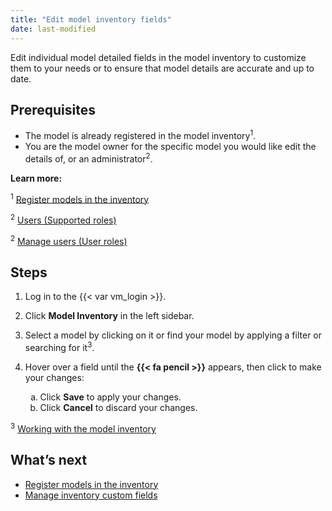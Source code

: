 ```yaml
---
title: "Edit model inventory fields"
date: last-modified
---
```


Edit individual model detailed fields in the model inventory to customize them to your needs or to ensure that model details are accurate and up to date. 

## Prerequisites

- The model is already registered in the model inventory^1^.
- You are the model owner for the specific model you would like edit the details of, or an administrator^2^.

::: {.column-margin}
**Learn more:**

^1^ [Register models in the inventory](register-models-in-model-inventory.qmd)

^2^ [Users (Supported roles)](onboarding-users.qmd#supported-roles)

^2^ [Manage users (User roles)](manage-users.qmd#user-roles)
:::

## Steps

<!--- NR TO DO Check with Mehdi: these steps didn't work for me, can't edit. Wrong permissions maybe? --->

1. Log in to the {{< var vm_login >}}.

2. Click **Model Inventory** in the left sidebar. 

3. Select a model by clicking on it or find your model by applying a filter or searching for it^3^.

4. Hover over a field until the **{{< fa pencil >}}** appears, then click to make your changes:  

   a. Click **Save** to apply your changes.
   b. Click **Cancel** to discard your changes.

::: {.column-margin}
^3^ [Working with the model inventory](working-with-model-inventory.qmd#search-filter-and-sort-models)
:::

<!---
## Troubleshooting

[Include any common issues or errors that may arise during the task and how to resolve them.]
--->

## What's next

- [Register models in the inventory](register-models-in-model-inventory.qmd)
- [Manage inventory custom fields](manage-inventory-custom-fields.qmd)
